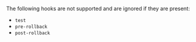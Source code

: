The following hooks are not supported and are ignored if they are present:
  * `test`
  * `pre-rollback`
  * `post-rollback`